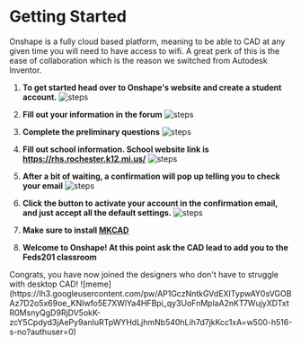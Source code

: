 # Getting Started

Onshape is a fully cloud based platform, meaning to be able to CAD at any given time you will need to have access to wifi. A great perk of this is the ease of collaboration which is the reason we switched from Autodesk Inventor.

1. **To get started head over to Onshape's website and create a student account.**
![steps](https://lh3.googleusercontent.com/pw/AP1GczPFuhf8JOCRhXvuFMW7ds1cOkbPBuN95rw_nrMryRoBVtYFSTqlDzR2v2KYA7XlxQadLB9oVuj2E5wJcx0P8QTustC9gCoVH5TaDUKWUPZHRLp8vcZyH9fu6hquovv-P-2Jzz3_ovPxxDHxvQAswxQH2w=w3838-h1918-s-no?authuser=0)

2. **Fill out your information in the forum**
![steps](https://lh3.googleusercontent.com/pw/AP1GczNqi8H9_0Exm4r26ayA7ugG_pKOTgOm-OB00q-Na1trptzPHQkS6cG4q71ra_ADVxW73XfT2LYMwgQtSqdxAw1orNXk6KbpFoOCVlS1THGfcEWitf2-PYzJgquIuuTvwJwd5TrAnLaas0OG97sOkQtDqw=w1708-h911-s-no?authuser=0)

3. **Complete the preliminary questions**
![steps](https://lh3.googleusercontent.com/pw/AP1GczMFPrhTA6E8CgmlMSJP1lwJJyjgFmLX0e1-TNAmPV_lyPRE77jJRp3qjiJWdzvusWm5zzIfXNoByKIPunWKQfprt32J1Otwji03B8m3UhagtYBcD6HNBAkmYZYkA8ekxXC5uGSQHtfzOXUVbiQwTRsuPQ=w2134-h984-s-no?authuser=0)

4. **Fill out school information. School website link is https://rhs.rochester.k12.mi.us/**
![steps](https://lh3.googleusercontent.com/pw/AP1GczPYkc8iSUTQ2KW1LpDU7ymBiky_Bz7rFzcsUxn3agJjLCQdew9ZKNkpepT6o9dN4k7oov5XVvuA8La1QGUHwqtaofW91E2MAR03_mGHrUFE6aimMFKs6Cwh6MkIKrUEnCXvAyVIaOXLqMCd3WC8--mXBA=w1174-h1844-s-no?authuser=0)

5. **After a bit of waiting, a confirmation will pop up telling you to check your email**
![steps](https://lh3.googleusercontent.com/pw/AP1GczOizren2KG5HC-QFqMTwzPevK6l8gqFY_cTsc_oc_-j-FZUvNllHzsD1uNWtcvMGvcBTcQCjLMWI-d7bsENks_AhRdi_RZKj2l3uVP8_kDBm2_O8e6lwqpUs3Brh8wObl26-dYSvaiASBxjr7Q3CEEm3w=w1307-h1106-s-no?authuser=0)

6. **Click the button to activate your account in the confirmation email, and just accept all the default settings.**
![steps](https://lh3.googleusercontent.com/pw/AP1GczOttiDXkhtN2Kt3i38arysdZsMSl_GdydKNZYrA_9mwZncxgatLzafkuqInffPE-kqS_az1CqJWCdNl6eMsxvklpBMC5aYMOrgegU-wkT34ydIDH_ZjeW8cwTzKzZV2b0-ccwt4sG3bhIKdd_uzrXpLVQ=w3370-h1396-s-no?authuser=0)

7. **Make sure to install [MKCAD](https://cad.onshape.com/appstore/apps/Manufacturers%20Models/6004ec5e83c40b107c183347)**

8. **Welcome to Onshape! At this point ask the CAD lead to add you to the Feds201 classroom**

<div align={"center"}>
    Congrats, you have now joined the designers who don't have to struggle with desktop CAD!
    ![meme](https://lh3.googleusercontent.com/pw/AP1GczNntkGVdEXITypwAY0sVGOBAz7D2o5x69oe_KNIwfo5E7XWlYa4HFBpi_qy3UoFnMplaA2nKT7WujyXDTxtR0MsnyQgD9RjDV5okK-zcY5Cpdyd3jAePy9anIuRTpWYHdLjhmNb540hLih7d7jkKcc1xA=w500-h516-s-no?authuser=0)
</div>
